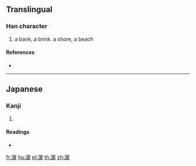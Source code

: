==Translingual==

===Han character===
{{Han char|rn=85|rad=水|as=14|sn=17|four=|canj=EJAC}}

# a bank, a brink. a shore, a beach

====References====
* {{Han ref|kx=0657.361|dkj=18538|dj=1067.200|hdz=80024.200|uh=6FF5|ud=28661}}

----

==Japanese==

===Kanji===
{{ja-kanji|grade=|rs=水14}}

# {{defn|lang=ja|sort=水14}}

====Readings====
* {{ja-readings|on=[[ひん]] (hin)|kun=[[はま]] (hama)}}

[[fr:濵]]
[[hu:濵]]
[[pl:濵]]
[[th:濵]]
[[zh:濵]]